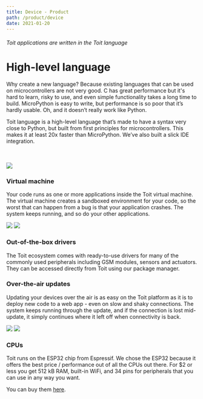 ```yaml
---
title: Device - Product
path: /product/device
date: 2021-01-20
---
```



<Block theme={darkBlueWhiteTheme} centered paddingBottom={0}>

###### Toit applications are written in the Toit language

# High-level language

Why create a new language? Because existing languages that can be used on
microcontrollers are not very good. C has great performance but it's hard to
learn, risky to use, and even simple functionality takes a long time to build.
MicroPython is easy to write, but performance is so poor that it’s hardly
usable. Oh, and it doesn’t really work like Python.

Toit language is a high-level language that’s made to have a syntax very close
to Python, but built from first principles for microcontrollers. This makes it
at least 20x faster than MicroPython. We’ve also built a slick IDE integration.

<br />
<br />

<img src={editorImg} />
</Block>

<HorizontalBlock theme={whiteBlueTheme}>
<HorizontalBlockItem>

### Virtual machine

Your code runs as one or more applications inside the Toit virtual machine. The
virtual machine creates a sandboxed environment for your code, so the worst that
can happen from a bug is that your application crashes. The system keeps
running, and so do your other applications.

</HorizontalBlockItem>
<HorizontalBlockItem centered>

<img src={toitVmSvg} />

</HorizontalBlockItem>
</HorizontalBlock>

<HorizontalBlock theme={greyBlueTheme}>
<HorizontalBlockItem centered>

<img src={driversSvg} />

</HorizontalBlockItem>
<HorizontalBlockItem>

### Out-of-the-box drivers

The Toit ecosystem comes with ready-to-use drivers for many of the commonly used
peripherals including GSM modules, sensors and actuators. They can be accessed
directly from Toit using our package manager.

</HorizontalBlockItem>
</HorizontalBlock>

<HorizontalBlock theme={whiteBlueTheme}>
<HorizontalBlockItem>

### Over-the-air updates

Updating your devices over the air is as easy on the Toit platform as it is to
deploy new code to a web app - even on slow and shaky connections. The system
keeps running through the update, and if the connection is lost mid-update, it
simply continues where it left off when connectivity is back.

</HorizontalBlockItem>
<HorizontalBlockItem centered>
<img src={dataExchangeSvg} />
</HorizontalBlockItem>
</HorizontalBlock>

<HorizontalBlock theme={greyBlueTheme}>
<HorizontalBlockItem centered>
<img src={chipSvg} />
</HorizontalBlockItem>
<HorizontalBlockItem>

### CPUs

Toit runs on the ESP32 chip from Espressif. We chose the ESP32 because it offers
the best price / performance out of all the CPUs out there. For $2 or less you
get 512 kB RAM, built-in WiFi, and 34 pins for peripherals that you can use in
any way you want.

You can buy them [here](https://www.digikey.com/en/products/detail/espressif-systems/ESP32-DEVKITC-32D/9356990).

</HorizontalBlockItem>
</HorizontalBlock>

